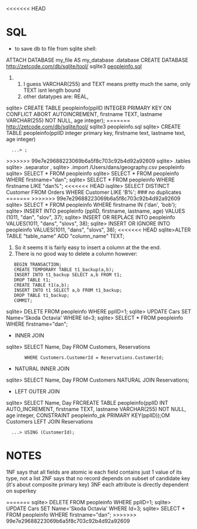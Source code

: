 <<<<<<< HEAD
= SQL =
* to save db to file from sqlite shell:
ATTACH DATABASE my_file AS my_database
.database
CREATE DATABASE
http://zetcode.com/db/sqlite/tool/
sqlite3 [[peopleinfo.sql]]
## I guess VARCHAR(255) and TEXT means pretty much the same, only TEXT isnt length bound
## other datatypes are:  REAL, 
sqlite> CREATE TABLE peopleinfo(pplID INTEGER PRIMARY KEY ON CONFLICT ABORT AUTOINCREMENT, firstname TEXT, lastname VARCHAR(255) NOT NULL, age integer);
=======
http://zetcode.com/db/sqlite/tool/
sqlite3 peopleinfo.sql
sqlite> CREATE TABLE peopleinfo(pplID integer primary key, firstname text, lastname text, age integer)
   ...> ;
>>>>>>> 99e7e29688223069b6a5f8c703c92b4d92a92609
sqlite> .tables
sqlite> .separator ,
sqlite> .import /Users/dans/geography.csv peopleinfo
sqlite> SELECT * FROM peopleinfo
sqlite> SELECT * FROM peopleinfo WHERE firstname="dan";
sqlite> SELECT * FROM peopleinfo WHERE firstname LIKE "dan%";
<<<<<<< HEAD
isqlite> SELECT DISTINCT Customer FROM Orders WHERE Customer LIKE 'B%';  ### no duplicates
=======
>>>>>>> 99e7e29688223069b6a5f8c703c92b4d92a92609
sqlite> SELECT * FROM peopleinfo WHERE firstname IN ('dan', 'bob');
sqlite> INSERT INTO peopleinfo (pplID, firstname, lastname, age) VALUES (1011, "dan", "slov", 37);
sqlite> INSERT OR REPLACE INTO peopleinfo VALUES(1011, "dans", "slovs", 38);
sqlite> INSERT OR IGNORE INTO  peopleinfo VALUES(1011, "dans", "slovs", 38);
<<<<<<< HEAD
sqlite>ALTER TABLE "table_name" ADD "column_name" TEXT;
#  So it seems it is fairly easy to insert a column at the the end.
#  There is no good way to delete a column however:
    BEGIN TRANSACTION;
    CREATE TEMPORARY TABLE t1_backup(a,b);
    INSERT INTO t1_backup SELECT a,b FROM t1;
    DROP TABLE t1;
    CREATE TABLE t1(a,b);
    INSERT INTO t1 SELECT a,b FROM t1_backup;
    DROP TABLE t1_backup;
    COMMIT;
sqlite> DELETE FROM peopleinfo WHERE pplID=1;
sqlite> UPDATE Cars SET Name='Skoda Octavia' WHERE Id=3;
sqlite> SELECT * FROM peopleinfo WHERE firstname="dan";
* INNER JOIN
sqlite> SELECT Name, Day FROM Customers, Reservations
        WHERE Customers.CustomerId = Reservations.CustomerId;
* NATURAL INNER JOIN
sqlite> SELECT Name, Day FROM Customers NATURAL JOIN Reservations;
* LEFT OUTER JOIN
sqlite> SELECT Name, Day FRCREATE TABLE peopleinfo(pplID INT AUTO_INCREMENT, firstname TEXT, lastname VARCHAR(255) NOT NULL, age integer, CONSTRAINT peopleinfo_pk PRIMARY KEY(pplID));OM Customers LEFT JOIN Reservations
   ...> USING (CustomerId);

= NOTES =
1NF says that all fields are atomic ie each field contains just 1 value of its type, not a list
2NF says that no record depends on subset of candidate key (it's about composite primary key)
3NF each attribute is directly dependent on superkey


=======
sqlite> DELETE FROM peopleinfo WHERE pplID=1;
sqlite> UPDATE Cars SET Name='Skoda Octavia' WHERE Id=3;
sqlite> SELECT * FROM peopleinfo WHERE firstname="dan";
>>>>>>> 99e7e29688223069b6a5f8c703c92b4d92a92609
